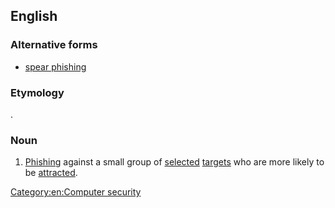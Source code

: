 ==English==

===Alternative forms===
* [[spear phishing]]

===Etymology===
{{blend|spearfishing|phishing|lang=en}}.

===Noun===
{{wikipedia|spear phishing}}
{{en-noun|-}}

# {{label|en|Internet}} [[phishing|Phishing]] against a small group of [[selected]] [[target]]s who are more likely to be [[attracted]].

[[Category:en:Computer security]]